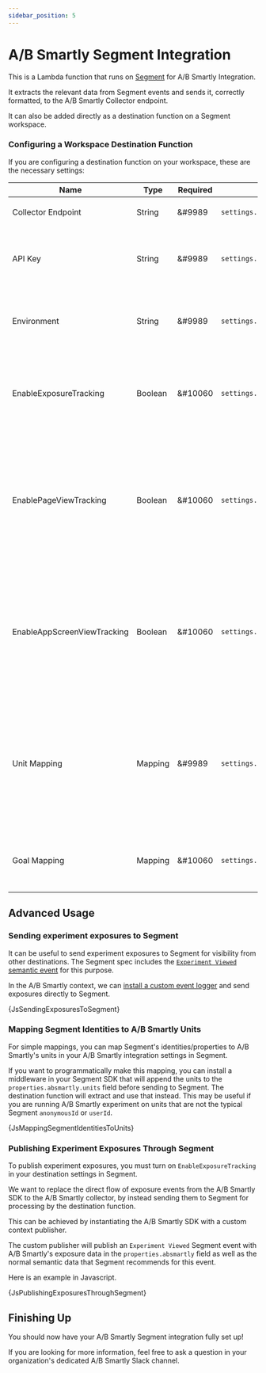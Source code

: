 ```yaml
---
sidebar_position: 5
---
```




# A/B Smartly Segment Integration

This is a Lambda function that runs on [Segment](https://www.segment.com)
for A/B Smartly Integration.

It extracts the relevant data from Segment events and sends it, correctly
formatted, to the A/B Smartly Collector endpoint.

It can also be added directly as a destination function on a Segment workspace.

### Configuring a Workspace Destination Function

If you are configuring a destination function on your workspace, these are the necessary settings:

| Name                        | Type    | Required | Javascript                             | Description                                                                                                                                                                                                                                                                                                                                                                                                                 |
| --------------------------- | ------- | -------- | -------------------------------------- | --------------------------------------------------------------------------------------------------------------------------------------------------------------------------------------------------------------------------------------------------------------------------------------------------------------------------------------------------------------------------------------------------------------------------- |
| Collector Endpoint          | String  | &#9989   | `settings.collectorEndpoint`           | Your dedicated A/B Smartly Collector Endpoint. Example: `https://demo.absmartly.io/v1`                                                                                                                                                                                                                                                                                                                                      |
| API Key                     | String  | &#9989   | `settings.apiKey`                      | API Key to use when sending events to the A/B Smartly Collector.<br/>API Keys are created in the A/B Smartly Web Console's Settings section.                                                                                                                                                                                                                                                                                |
| Environment                 | String  | &#9989   | `settings.environment`                 | The environment name where the events are originating (case sensitive).<br/>Environments are created in the A/B Smartly Web Console's Settings section.                                                                                                                                                                                                                                                                     |
| EnableExposureTracking      | Boolean | &#10060  | `settings.enableExposureTracking`      | Enable sending A/B Smartly exposures to the A/B Smartly Collector.<br/>NOTE: Enable this **only** if you instantiate the A/B Smartly SDK with a **custom** publisher and are sending A/B Smartly exposures through Segment.                                                                                                                                                                                                 |
| EnablePageViewTracking      | Boolean | &#10060  | `settings.enablePageViewTracking`      | Enable sending Segment's [Page events](https://segment.com/docs/connections/spec/page/) as goals to the A/B Smartly Collector.<br/>NOTE: The goal generated will have the name `Page: <Page Name>` for example `Page: Home` and needs to have been previously created in the A/B Smartly Web Console's Settings section.<br/>WARNING: These events tend to happen very frequently and may increase storage cost.            |
| EnableAppScreenViewTracking | Boolean | &#10060  | `settings.enableAppScreenViewTracking` | Enable sending Segment's [Screen events](https://segment.com/docs/connections/spec/screen/) as goals to the A/B Smartly Collector.<br/>NOTE: The goal generated will have the name `Screen: <Screen Name>` for example `Screen: Login` and needs to have been previously created in the A/B Smartly Web Console's Settings section.<br/>WARNING: These events tend to happen very frequently and may increase storage cost. |
| Unit Mapping                | Mapping | &#9989   | `settings.unitMapping`                 | Mapping of Segment identity to A/B Smartly Unit. Mapping of Segment identity to A/B Smartly Unit. Example `anonymousId` -> `anonymous_uuid`, `userId` -> `user_id`.<br/>Units are created in the A/B Smartly Web Console's Settings section.<br/>NOTE: This mapping is required, even if the names are exactly the same.                                                                                                    |
| Goal Mapping                | Mapping | &#10060  | `settings.goalMapping`                 | Mapping of Segment event names to A/B Smartly goal names. If a mapping exists, it will be used, otherwise the original event name will be used as the goal name.                                                                                                                                                                                                                                                            |

## Advanced Usage

### Sending experiment exposures to Segment

It can be useful to send experiment exposures to Segment for visibility from
other destinations. The Segment spec includes the [`Experiment Viewed`
semantic event](https://segment.com/docs/connections/spec/ab-testing/)
for this purpose.

In the A/B Smartly context, we can
[install a custom event logger](https://docs.absmartly.com/docs/sdk%20documentation/getting-started/#using-a-custom-event-logger)
and send exposures directly to Segment.

<CodeBlock language="javascript">{JsSendingExposuresToSegment}</CodeBlock>

### Mapping Segment Identities to A/B Smartly Units

For simple mappings, you can map Segment's identities/properties
to A/B Smartly's units in your A/B Smartly integration settings in Segment.

If you want to programmatically make this mapping, you can install a
middleware in your Segment SDK that will append the units to the
`properties.absmartly.units` field before sending to Segment.
The destination function will extract and use that instead. This may be
useful if you are running A/B Smartly experiment on units that are not
the typical Segment `anonymousId` or `userId`.

<CodeBlock language="javascript">{JsMappingSegmentIdentitiesToUnits}</CodeBlock>

### Publishing Experiment Exposures Through Segment

To publish experiment exposures, you must turn on `EnableExposureTracking`
in your destination settings in Segment.

We want to replace the direct flow of exposure events from the A/B
Smartly SDK to the A/B Smartly collector, by instead sending them to Segment
for processing by the destination function.

This can be achieved by instantiating the A/B Smartly SDK with a custom
context publisher.

The custom publisher will publish an `Experiment Viewed` Segment event
with A/B Smartly's exposure data in the `properties.absmartly` field as well
as the normal semantic data that Segment recommends for this event.

Here is an example in Javascript.

<CodeBlock language="javascript">
  {JsPublishingExposuresThroughSegment}
</CodeBlock>

## Finishing Up

You should now have your A/B Smartly Segment integration fully set up!

If you are looking for more information, feel free to ask a question in your
organization's dedicated A/B Smartly Slack channel.
